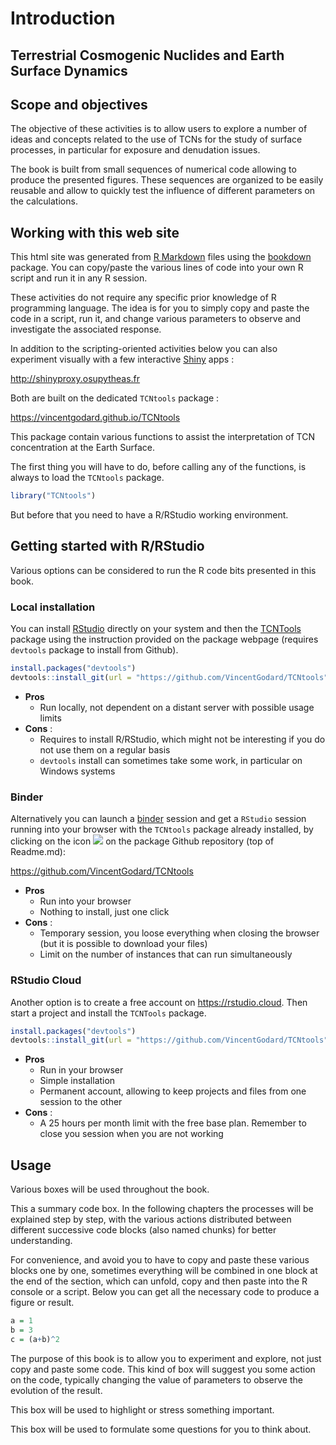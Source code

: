 # Introduction

## Terrestrial Cosmogenic Nuclides and Earth Surface Dynamics

## Scope and objectives 

The objective of these activities is to allow users to explore a number of ideas and concepts related to the use of TCNs for the study of surface processes, in particular for exposure and denudation issues.

The book is built from small sequences of numerical code allowing to produce the presented figures. 
These sequences are organized to be easily reusable and allow to quickly test the influence of different parameters on the calculations.

## Working with this web site

This html site was generated from  [R Markdown](http://rmarkdown.rstudio.com) files using the [bookdown](https://bookdown.org) package.
You can copy/paste the various lines of code into your own R script and run it in any R session.

These activities do not require any specific prior knowledge of R programming language.
The idea is for you to simply copy and paste the code in a script, run it, and change various parameters to observe and investigate the associated response.

In addition to the scripting-oriented activities below you can also experiment visually with a few interactive [Shiny](https://shiny.rstudio.com) apps :

<http://shinyproxy.osupytheas.fr>

Both are built on the dedicated `TCNtools` package :

<https://vincentgodard.github.io/TCNtools>

This package contain various functions to assist the interpretation of TCN concentration at the Earth Surface.

The first thing you will have to do, before calling any of the functions, is always to load the `TCNtools` package.

```r
library("TCNtools")
```

But before that you need to have a R/RStudio working environment.

## Getting started with R/RStudio

Various options can be considered to run the R code bits presented in this book.

### Local installation

You can install [RStudio](https://www.rstudio.com) directly on your system and then the [TCNTools](https://github.com/VincentGodard/TCNtools) package using the instruction provided on the package webpage (requires `devtools` package to install from Github).

```r
install.packages("devtools")
devtools::install_git(url = "https://github.com/VincentGodard/TCNtools")
```

- **Pros**  
     - Run locally, not dependent on a distant server with possible usage limits
- **Cons** : 
     - Requires to install R/RStudio, which might not be interesting if you do not use them on a regular basis
     - `devtools` install can sometimes take some work, in particular on Windows systems  

### Binder

Alternatively you can launch a [binder](https://mybinder.org/) session and get a `RStudio` session running into your browser with the `TCNtools` package already installed, by clicking on the icon ![](images/binder.svg) on the package Github repository (top of Readme.md):

<https://github.com/VincentGodard/TCNtools>

- **Pros**  
     - Run into your browser
     - Nothing to install, just one click
- **Cons** : 
     - Temporary session, you loose everything when closing the browser (but it is possible to download your files) 
     - Limit on the number of instances that can run simultaneously
     

<!-- You can launch the binder by clicking on the icon ![](images/binder.svg) on the package website (right column). -->

### RStudio Cloud

Another option is to create a free account on [https://rstudio.cloud](https://rstudio.cloud).
Then start a project and install the `TCNTools` package.

```r
install.packages("devtools")
devtools::install_git(url = "https://github.com/VincentGodard/TCNtools")
```

- **Pros**  
     - Run in your browser
     - Simple installation 
     - Permanent account, allowing to keep projects and files from one session to the other
- **Cons** : 
     - A 25 hours per month limit with the free base plan. Remember to close you session when you are not working


## Usage


Various boxes will be used throughout the book.

:::: {.codebox .codeimage data-latex="code"}
This a summary code box. 
In the following chapters the processes will be explained step by step, with the various actions distributed between different successive code blocks (also named chunks) for better understanding.

For convenience, and avoid you to have to copy and paste these various blocks one by one, sometimes everything will be combined in one block at the end of the section, which can unfold, copy and then paste into the R console or a script.
Below you can get all the necessary code to produce a figure or result.
```r
a = 1
b = 3
c = (a+b)^2
```
::::


:::: {.actionbox .actionimage data-latex="action"}
The purpose of this book is to allow you to experiment and explore, not just copy and paste some code.
This kind of box will suggest you some action on the code, typically changing the value of parameters to observe the evolution of the result.
::::

:::: {.notebox .noteimage data-latex="note"}
This box will be used to highlight or stress something important.
::::

:::: {.questionbox .questionimage data-latex="question"}
This box will be used to formulate some questions for you to think about.
::::



